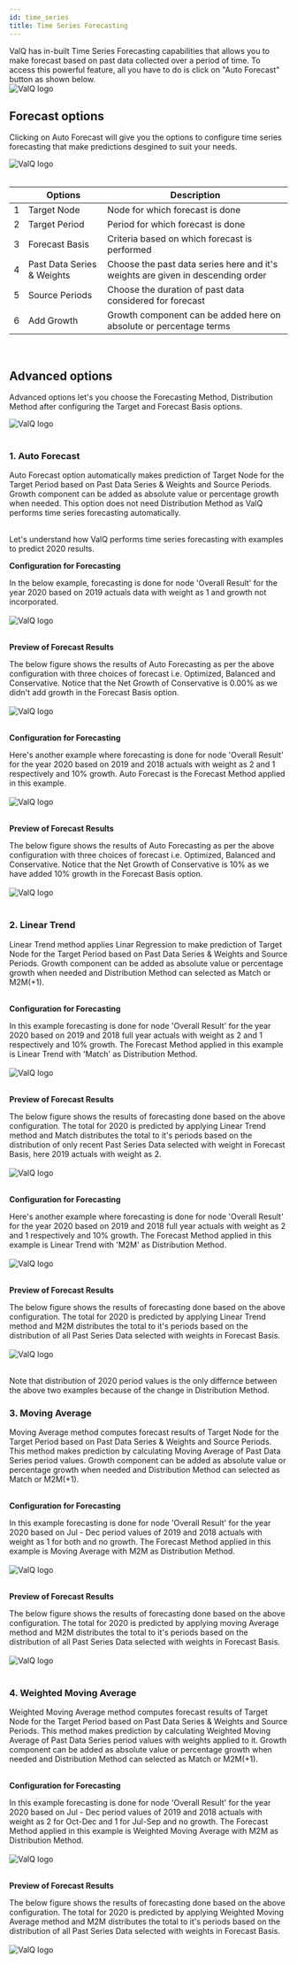 ```yaml
---
id: time_series
title: Time Series Forecasting
---
```



<div style={{textAlign: 'justify'}}>
ValQ has in-built Time Series Forecasting capabilities that allows you to make forecast based on past data
collected over a period of time. To access this powerful feature, all you have to do is click 
on "Auto Forecast" button as shown below.
</ div> <br />

<div style={{textAlign: 'center'}}>
  <Zoom>
<img alt="ValQ logo" src={useBaseUrl('/doc-images/plan/plan11.png')} />
  </Zoom>
</div>

## Forecast options

Clicking on Auto Forecast will give you the options to configure time series forecasting that make predictions
desgined to suit your needs.       

<div style={{textAlign: 'center'}}>
  <Zoom>
<img alt="ValQ logo" src={useBaseUrl('/doc-images/plan/tsf1.png')} />
  </Zoom>
</div> <br />

<div style={{textAlign: 'justify'}} className="table-center">

|   | Options             | Description                                     |                                                                                                                                                                                                                                                                   
|---|-------------------|-------------------------------------------------|
| 1 | Target Node       | Node for which forecast is done                     |
| 2 | Target Period     | Period for which forecast is done                    |
| 3 | Forecast Basis    | Criteria based on which forecast is performed  |
| 4 | Past Data Series & Weights | Choose the past data series here and it's weights are given in descending order|
| 5 | Source Periods    | Choose the duration of past data considered for forecast  |
| 6 | Add Growth        | Growth component can be added here on absolute or percentage terms  |

</div> <br />

## Advanced options

Advanced options let's you choose the Forecasting Method, Distribution Method after configuring the 
Target and Forecast Basis options.

<div style={{textAlign: 'center'}}>
  <Zoom>
<img alt="ValQ logo" src={useBaseUrl('/doc-images/plan/tsf2.png')} />
  </Zoom>
</div> <br />

### 1. Auto Forecast

<div style={{textAlign: 'justify'}}>
Auto Forecast option automatically makes prediction of Target Node for the Target Period based on Past Data Series & Weights and
Source Periods. Growth component can be added as absolute value or percentage growth when needed. This option does not need
Distribution Method as ValQ performs time series forecasting automatically.
</div> <br />

Let's understand how ValQ performs time series forecasting with examples to predict 2020 results.

**Configuration for Forecasting**

<div style={{textAlign: 'justify'}}>
In the below example, forecasting is done for node 'Overall Result' for the year 2020 based on 2019 actuals data with weight as 1
and growth not incorporated. 
</div> <br />

<div style={{textAlign: 'center'}}>
  <Zoom>
<img alt="ValQ logo" src={useBaseUrl('/doc-images/plan/tsf3.1.png')} />
  </Zoom>
</div> <br />

**Preview of Forecast Results**

<div style={{textAlign: 'justify'}}>
The below figure shows the results of Auto Forecasting as per the above configuration with three choices of forecast i.e.
Optimized, Balanced and Conservative. Notice that the Net Growth of Conservative is 0.00% as we didn't add growth in the Forecast
Basis option.
</div> <br />

<div style={{textAlign: 'center'}}>
  <Zoom>
<img alt="ValQ logo" src={useBaseUrl('/doc-images/plan/tsf3.2.png')} />
  </Zoom>
</div> <br />

**Configuration for Forecasting**

<div style={{textAlign: 'justify'}}>
Here's another example where forecasting is done for node 'Overall Result' for the year 2020 based on 2019 and 2018 actuals with
weight as 2 and 1 respectively and 10% growth. Auto Forecast is the Forecast Method applied in this example. 
</div> <br />

<div style={{textAlign: 'center'}}>
  <Zoom>
<img alt="ValQ logo" src={useBaseUrl('/doc-images/plan/tsf4.1.png')} />
  </Zoom>
</div> <br />

**Preview of Forecast Results**

<div style={{textAlign: 'justify'}}>
The below figure shows the results of Auto Forecasting as per the above configuration with three choices of forecast i.e.
Optimized, Balanced and Conservative. Notice that the Net Growth of Conservative is 10% as we have added 10% growth in 
the Forecast Basis option.
</div> <br />

<div style={{textAlign: 'center'}}>
  <Zoom>
<img alt="ValQ logo" src={useBaseUrl('/doc-images/plan/tsf4.2.png')} />
  </Zoom>
</div> <br />

### 2. Linear Trend

<div style={{textAlign: 'justify'}}>
Linear Trend method applies Linar Regression to make prediction of Target Node for the Target Period based on Past Data Series
& Weights and Source Periods. Growth component can be added as absolute value or percentage growth when needed and 
Distribution Method can selected as Match or M2M(+1).
</div> <br />

**Configuration for Forecasting**

<div style={{textAlign: 'justify'}}>
In this example forecasting is done for node 'Overall Result' for the year 2020 based on 2019 and 2018 full year actuals with
weight as 2 and 1 respectively and 10% growth. The Forecast Method applied in this example is Linear Trend with 'Match' as Distribution Method. 
</div> <br />

<div style={{textAlign: 'center'}}>
  <Zoom>
<img alt="ValQ logo" src={useBaseUrl('/doc-images/plan/tsf8.1.png')} />
  </Zoom>
</div> <br />

**Preview of Forecast Results**

<div style={{textAlign: 'justify'}}>
The below figure shows the results of forecasting done based on the above configuration. The total for 2020 
is predicted by applying Linear Trend method and Match distributes the total to it's periods based on the distribution of only
recent Past Series Data selected with weight in Forecast Basis, here 2019 actuals with weight as 2.  
</div> <br />

<div style={{textAlign: 'center'}}>
  <Zoom>
<img alt="ValQ logo" src={useBaseUrl('/doc-images/plan/tsf8.2.png')} />
  </Zoom>
</div> <br />

**Configuration for Forecasting**

<div style={{textAlign: 'justify'}}>
Here's another example where forecasting is done for node 'Overall Result' for the year 2020 based on 2019 and 2018 full year
actuals with weight as 2 and 1 respectively and 10% growth. The Forecast Method applied in this example is Linear Trend with 'M2M' as Distribution Method. 
</div> <br />

<div style={{textAlign: 'center'}}>
  <Zoom>
<img alt="ValQ logo" src={useBaseUrl('/doc-images/plan/tsf7.1.png')} />
  </Zoom>
</div> <br />

**Preview of Forecast Results**

<div style={{textAlign: 'justify'}}>
The below figure shows the results of forecasting done based on the above configuration. The total for 2020 
is predicted by applying Linear Trend method and M2M distributes the total to it's periods based on the distribution of 
all Past Series Data selected with weights in Forecast Basis.  
</div> <br />

<div style={{textAlign: 'center'}}>
  <Zoom>
<img alt="ValQ logo" src={useBaseUrl('/doc-images/plan/tsf7.2.png')} />
  </Zoom>
</div> <br />

Note that distribution of 2020 period values is the only differnce between the above two examples because of the change in
Distribution Method. 

### 3. Moving Average

<div style={{textAlign: 'justify'}}>
Moving Average method computes forecast results of Target Node for the Target Period based on Past Data Series
& Weights and Source Periods. This method makes prediction by calculating Moving Average of Past Data Series period values. Growth component can be
added as absolute value or percentage growth when needed and Distribution Method can selected as Match or M2M(+1).
</div> <br />

**Configuration for Forecasting**

<div style={{textAlign: 'justify'}}>
In this example forecasting is done for node 'Overall Result' for the year 2020 based on Jul - Dec period values of 2019 and
2018 actuals with weight as 1 for both and no growth. The Forecast Method applied in this example is Moving Average with M2M
as Distribution Method. 
</div> <br />

<div style={{textAlign: 'center'}}>
  <Zoom>
<img alt="ValQ logo" src={useBaseUrl('/doc-images/plan/tsf5.1.png')} />
  </Zoom>
</div> <br />

**Preview of Forecast Results**

<div style={{textAlign: 'justify'}}>
The below figure shows the results of forecasting done based on the above configuration. The total for 2020 
is predicted by applying moving Average method and M2M distributes the total to it's periods based on the distribution of 
all Past Series Data selected with weights in Forecast Basis.  
</div> <br />

<div style={{textAlign: 'center'}}>
  <Zoom>
<img alt="ValQ logo" src={useBaseUrl('/doc-images/plan/tsf5.2.png')} />
  </Zoom>
</div> <br />

### 4. Weighted Moving Average

<div style={{textAlign: 'justify'}}>
Weighted Moving Average method computes forecast results of Target Node for the Target Period based on Past Data Series
& Weights and Source Periods. This method makes prediction by calculating Weighted Moving Average of Past Data Series period
values with weights applied to it. Growth component can be added as absolute value or percentage growth when needed and 
Distribution Method can selected as Match or M2M(+1).
</div> <br />

**Configuration for Forecasting**

<div style={{textAlign: 'justify'}}>
In this example forecasting is done for node 'Overall Result' for the year 2020 based on Jul - Dec period values of 2019 and
2018 actuals with weight as 2 for Oct-Dec and 1 for Jul-Sep and no growth. The Forecast Method applied in this example is Weighted Moving Average
with M2M as Distribution Method. 
</div> <br />

<div style={{textAlign: 'center'}}>
  <Zoom>
<img alt="ValQ logo" src={useBaseUrl('/doc-images/plan/tsf6.1.png')} />
  </Zoom>
</div> <br />

**Preview of Forecast Results**

<div style={{textAlign: 'justify'}}>
The below figure shows the results of forecasting done based on the above configuration. The total for 2020 
is predicted by applying Weighted Moving Average method and M2M distributes the total to it's periods based on the distribution of 
all Past Series Data selected with weights in Forecast Basis.  
</div> <br />

<div style={{textAlign: 'center'}}>
  <Zoom>
<img alt="ValQ logo" src={useBaseUrl('/doc-images/plan/tsf6.2.png')} />
  </Zoom>
</div> <br />
